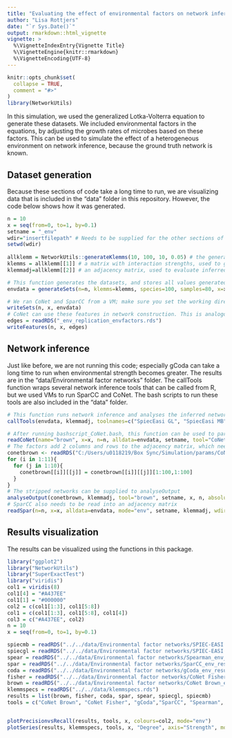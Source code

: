 ```yaml
---
title: "Evaluating the effect of environmental factors on network inference"
author: "Lisa Rottjers"
date: "`r Sys.Date()`"
output: rmarkdown::html_vignette
vignette: >
  %\VignetteIndexEntry{Vignette Title}
  %\VignetteEngine{knitr::rmarkdown}
  %\VignetteEncoding{UTF-8}
---
```


```r
knitr::opts_chunk$set(
  collapse = TRUE,
  comment = "#>"
)
library(NetworkUtils)
```

In this simulation, we used the generalized Lotka-Volterra equation to generate these datasets. We included environmental factors in the equations, by adjusting the growth rates of microbes based on these factors. This can be used to simulate the effect of a heterogeneous environment on network inference, because the ground truth network is known. 

## Dataset generation 

Because these sections of code take a long time to run, we are visualizing data that is included in the "data" folder in this repository. However, the code below shows how it was generated. 

```r
n = 10
x = seq(from=0, to=1, by=0.1)
setname = "_env"
wdir="insertfilepath" # Needs to be supplied for the other sections of code to restore your filepath
setwd(wdir)
 
allklemm = NetworkUtils::generateKlemms(10, 100, 10, 0.05) # the generateKlemms function has two outputs:
klemms = allklemm[[1]] # a matrix with interaction strengths, used to generate datasets
klemmadj=allklemm[[2]] # an adjacency matrix, used to evaluate inferred networks

# This function generates the datasets, and stores all values generated by the envGrowthChanges function
envdata = generateSets(n=n, klemms=klemms, species=100, samples=80, x=x, mode="env", name=set1) 

# We ran CoNet and SparCC from a VM; make sure you set the working directory correctly before using writeSets or writeFeatures
writeSets(n, x, envdata)
# CoNet can use these features in network construction. This is analogous to measuring the pH or temperature and including it as features in CoNet's network inference. 
edges = readRDS("_env_replication_envfactors.rds")
writeFeatures(n, x, edges)
```

## Network inference 

Just like before, we are not running this code; especially gCoda can take a long time to run when environmental strength becomes greater. The results are in the "data/Environmental factor networks" folder. The callTools function wraps several network inference tools that can be called from R, but we used VMs to run SparCC and CoNet. The bash scripts to run these tools are also included in the "data" folder. 

```r
# This function runs network inference and analyses the inferred networks
callTools(envdata, klemmadj, toolnames=c("SpiecEasi GL", "SpiecEasi MB", "gCoda", "Spearman"), setname, x, n, absolute = TRUE, mode="env")

# After running bashscript_CoNet.bash, this function can be used to parse the CoNet output 
readCoNet(name="brown", x=x, n=n, alldata=envdata, setname, tool="CoNet Brown", klemmadj=klemmadj, wdir=wdir, absolute=TRUE)
# The factors add 2 columns and rows to the adjacency matrix, which need to be stripped
conetbrown <- readRDS("C:/Users/u0118219/Box Sync/Simulation/params/CoNet_brown_env_networks.rds")
for (i in 1:11){
  for (j in 1:10){
    conetbrown[[i]][[j]] = conetbrown[[i]][[j]][1:100,1:100]
  }
}
# The stripped networks can be supplied to analyseOutput
analyseOutput(conetbrown, klemmadj, tool="brown", setname, x, n, absolute = TRUE, alldata=envdata)
# SparCC also needs to be read into an adjacency matrix
readSpar(n=n, x=x, alldata=envdata, mode="env", setname, klemmadj, wdir=wdir)

```

## Results visualization 

The results can be visualized using the functions in this package. 

```r
library("ggplot2")
library("NetworkUtils")
library("SuperExactTest")
library("viridis")
col1 = viridis(8)
col1[4] = "#A437EE"
col1[1] = "#000000"
col2 = c(col1[1:3], col1[5:8])
col1 = c(col1[1:3], col1[5:8], col1[4])
col3 = c("#A437EE", col2)
n = 10
x = seq(from=0, to=1, by=0.1)

spiecmb = readRDS("../../data/Environmental factor networks/SPIEC-EASI MB_env_results.rds")
spiecgl = readRDS("../../data/Environmental factor networks/SPIEC-EASI GL_env_results.rds")
spear = readRDS("../../data/Environmental factor networks/Spearman_env_results.rds")
spar = readRDS("../../data/Environmental factor networks/SparCC_env_results.rds")
coda = readRDS("../../data/Environmental factor networks/gCoda_env_results.rds")
fisher = readRDS("../../data/Environmental factor networks/CoNet Fisher_env_results.rds")
brown = readRDS("../../data/Environmental factor networks/CoNet Brown_env_results.rds")
klemmspecs = readRDS("../../data/klemmspecs.rds")
results = list(brown, fisher, coda, spar, spear, spiecgl, spiecmb)
tools = c("CoNet Brown", "CoNet Fisher", "gCoda","SparCC", "Spearman", "SPIEC-EASI GL",  "SPIEC-EASI MB")


plotPrecisionvsRecall(results, tools, x, colours=col2, mode="env")
plotSeries(results, klemmspecs, tools, x, "Degree", axis="Strength", mode="quadratic", colours = col1)

```

